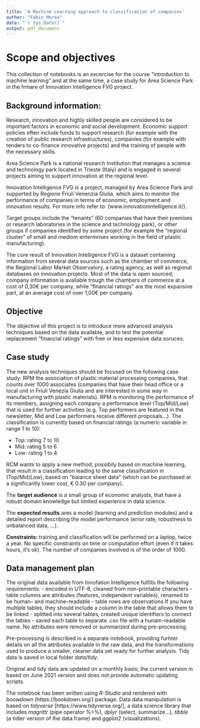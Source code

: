 ```yaml
--- 
title: 'A Machine Learning approach to classification of companies'
author: "Fabio Morea"
date: "`r Sys.Date()`"
output: pdf_document
---
```



# Scope and objectives  
This collection of notebooks is an excercise for the course "introduction to machine learning" and at the same time, a case study for Area Science Park in the frmare of Innovation Intelligence FVG project. 

## Background information: 
Research, innovation and highly skilled people are considered to be important factors in economic and social development. Economic support policies often include funds to support research (for example with the creation of public research infrastructures), companies (for example with tenders to co-finance innovative projects) and the training of people with the necessary skills.

Area Science Park is a national research institution that manages a science and technology park located in Trieste (Italy) and is engaged in several projects aiming to support innovation at the regional level.

Innovation Intelligence FVG is a project, managed by Area Science Park and supported by Regione Friuli Venenzia Giulia, which aims to monitor the performance of companies in terms of economic, employment and innovation results.  For more info refer to: (www.innovationintelligence.it/).

Target groups include the "tenants" (60 companies that have their premises or research laboratories in the science and technology park), or other groups if companies identified by some project (for example the "regional cluster" of small and mediom entermrises working in the field of plastic manufacturing). 

The core result of Innovation Intelligence FVG is a dataset containing information from several data sources such as the chamber of commerce, the Regional Labor Market Observatory, a rating agency, as well as regional databases on innovation projects. Most of the data is open sourced; company information is available trough the chambers of commerce at a cost of 0,30€ per company, while "financial ratings" are the most expansive part, at an average cost of over 1,00€ per company.

## Objective

The  objective of this project is to introduce more advanced analysis techniques based on the data available, and to test the potential replacement "financial ratings" with free or less expensive data soruces.

## Case study
The new analysis techniques should be focused on the following case study: RPM the association of plastic material processing companies, that counts over 1000 associates (companies that have their head office or a local unit in Friuli Venezia Giulia and are interested in some way in manufacturing with plastic materials).  RPM is monitoring the performance of its members, assigning each company a performance level (Top/Mid/Low) that is used for further activities (e.g. Top performers are featured in the newsletter, Mid and Low performers receive different proposals…). The classification is currently based on financial ratings (a numeric variable in range 1 to 10):

* Top: rating 7 to 10
* Mid: rating 5 to 6
* Low: rating 1 to 4

RCM  wants to apply a new method, possibily based on machine learning, that result in a classification leading to the same classification in (Top/Mid/Low), based on "balance sheet data" (which can be purchased at a significantly lower cost, € 0.30 per company). 

The **target audience** is a small group of economic analysts, that have a robust domain knowledge but limited experience in data science.

The **expected results** ares a model (learning and prediction modules) and a detailed report describing the model performance (error rate, robustness to unbalanced data, ...). 

**Constraints: ** training and classification will be performed on a laptop, twice a year. No specific constraints on time or computation effort (even if it takes hours, it’s ok).
The number of companies involved is of the order of 1000.

## Data management plan

The original data available from Innofation Intelligence fulfills the following requirements:
- encoded in UTF-8, cleaned from non-printable characters
- table columns are attributes (features, independent variables), renamed to be human- and machine-readable
- table rows are observations  If you have multiple tables, they should include a column in the table that allows them to be linked
- splitted into several tables, created unique identifiers to connect the tables
- saved each table to separate .csv file with a hunam-readable name.
No attributes were removed or summarized during pre-processing. 

Pre-processing is described in a separate notebook, providing furhter details on all the attributes available in the raw data, and the transformations used to produce a smaller, cleaner data set ready for further analysis. Tidy data is saved in local folder *data/tidy*. 
 
Original and tidy data are updated on a monthly basis; the current version in based on June 2021 version and does not provide automatic updating scripts. 

The notebook has been  written using *R-Studio* and rendered with *boowdown* (https://bookdown.org/) package. Data data manipulation is based on *tidyverse* [https://www.tidyverse.org/], a data science library that includes *magrittr* (pipe operator %>%), *dplyr* (select, summarize...), *tibble* (a tidier version of the data.frame) and *ggplot2* (visualizations).


